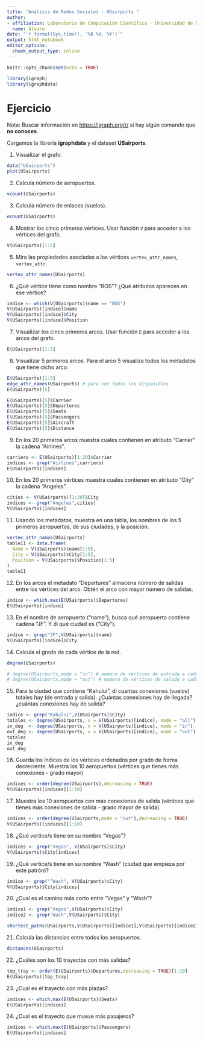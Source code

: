 ---
title: "Análisis de Redes Sociales - USairports "
author:
- affiliation: Laboratorio de Computación Científica - Universidad de Málaga 
  name: Álvaro
date: "`r format(Sys.time(), '%B %d, %Y')`"
output: html_notebook
editor_options: 
  chunk_output_type: inline
---


```{r setup, include=FALSE}
knitr::opts_chunk$set(echo = TRUE)
```


<!-- para colocar una imagen -->
<!-- ![](redes.png) -->

```{r}
library(igraph)
library(igraphdata)
```

 
# Ejercicio

 
Nota: Buscar información en   [https://igraph.org/r/](https://igraph.org/r/)  si hay algún comando que **no conoces**.

Cargamos la librería **igraphdata** y el dataset  **USairports**. 

1. Visualizar el grafo.

```{r}
data("USairports")
plot(USairports)
```

2. Calcula número de aeropuertos.

```{r}
vcount(USairports)
```

3. Calcula número de enlaces (vuelos).
```{r}
ecount(USairports)
```


4. Mostrar los cinco primeros vértices. Usar función ``V`` para acceder a los vértices del grafo. 

```{r}
V(USairports)[1:5]
```


5. Mira las propiedades asociadas a los vértices ``vertex_attr_names``, ``vertex_attr``. 

```{r}
vertex_attr_names(USairports)
```


6. ¿Qué vértice tiene como nombre "BOS"? ¿Qué atributos aparecen en ese vértice?

```{r}
indice <- which(V(USairports)$name == "BOS")
V(USairports)[indice]$name
V(USairports)[indice]$City
V(USairports)[indice]$Position

```


7. Visualizar los cinco primeros arcos. Usar función ``E`` para acceder a los arcos del grafo. 

```{r}
E(USairports)[1:5]
```


8. Visualizar 5 primeros arcos.  Para el arco 5 visualiza todos los metadatos que tiene dicho arco. 

```{r}
E(USairports)[1:5]
edge_attr_names(USairports) # para ver todos los disponibles
E(USairports)[5]

E(USairports)[5]$Carrier
E(USairports)[5]$Departures
E(USairports)[5]$Seats
E(USairports)[5]$Passengers
E(USairports)[5]$Aircraft
E(USairports)[5]$Distance
```



9. En los 20 primeros arcos muestra cuales contienen en atributo "Carrier" la cadena "Airlines".


```{r}
carriers <- E(USairports)[1:20]$Carrier
indices <- grep("Airlines",carriers)
E(USairports)[indices]
```

10. En los 20 primeros vértices muestra cuales contienen en atributo "City" la cadena "Angeles".
```{r}
cities <- V(USairports)[1:20]$City
indices <- grep("Angeles",cities)
V(USairports)[indices]
```


11. Usando los metadatos, muestra en una tabla,   los nombres de los 5 primeros aeropuertos,  de sus ciudades, y la posición. 

```{r}
vertex_attr_names(USairports)
table11 <- data.frame(
  Name = V(USairports)$name[1:5],
  City = V(USairports)$City[1:5],
  Position = V(USairports)$Position[1:5]
)
table11
```

12. En los arcos el metadato "Departures" almacena número de salidas entre los vértices del arco. Obtén el arco con mayor número de salidas. 

```{r}
indice <- which.max(E(USairports)$Departures)
E(USairports)[indice]
```

13. En el nombre de aeropuerto ("name"), busca qué aeropuerto contiene cadena "JF". Y di qué ciudad es ("City").  

```{r}
indice <- grep("JF",V(USairports)$name)
V(USairports)[indice]$City
```

14. Calcula el grado de cada vértice de  la red. 

```{r}
degree(USairports)

# degree(USairports,mode = "in") # numero de vértices de entrada a cada vértice
# degree(USairports,mode = "out") # numero de vértices de salida a cada vértice


```

15. Para la ciudad que contiene "Kahului", di cuantas conexiones (vuelos) totales hay (de entrada y salida). ¿Cuántas conexiones hay de llegada? ¿cuántas conexiones hay de salida? 

```{r}
indice <- grep("Kahului",V(USairports)$City)
totales <- degree(USairports, v = V(USairports)[indice], mode = "all")
in_deg  <- degree(USairports, v = V(USairports)[indice], mode = "in")
out_deg <- degree(USairports, v = V(USairports)[indice], mode = "out")
totales
in_deg
out_deg

```

16. Guarda los índices de los vértices ordenados por grado de forma decreciente. 
Muestra los 10 aeropuertos (vértices que tienes más conexiones - grado mayor)


```{r}
indices <- order(degree(USairports),decreasing = TRUE)
V(USairports)[indices][1:10]
```

17. Muestra los 10 aeropuertos con más conexiones de salida (vértices que tienes más conexiones de salida - grado mayor de salida). 

```{r}
indices <- order(degree(USairports,mode = "out"),decreasing = TRUE)
V(USairports)[indices][1:10]
```

18. ¿Qué vertice/s tiene en su nombre "Vegas"?

```{r}
indices <- grep("Vegas", V(USairports)$City)
V(USairports)$City[indices]

```

19. ¿Qué vertice/s tiene en su nombre "Wash" (ciudad que empieza por este patrón)?


```{r}
indice <- grep("^Wash", V(USairports)$City)
V(USairports)$City[indices]
```

20. ¿Cual es el camino más corto entre "Vegas" y "Wash"?

```{r}
indice1 <- grep("Vegas",V(USairports)$City)
indice2 <- grep("Wash",V(USairports)$City)

shortest_paths(USairports,V(USairports)[indice1],V(USairports)[indice2])
```

21. Calcula las distancias entre todos los aeropuertos. 

```{r}
distances(USairports)
```

22. ¿Cuáles son los 10 trayectos con más salidas?

```{r}
top_tray <- order(E(USairports)$Departures,decreasing = TRUE)[1:10]
E(USairports)[top_tray]
```

23. ¿Cual es el trayecto con más plazas? 
```{r}
indices <- which.max(E(USairports)$Seats)
E(USairports)[indices]
```

24. ¿Cual es el trayecto que mueve más pasajeros? 
```{r}
indices <- which.max(E(USairports)$Passengers)
E(USairports)[indices]
```



